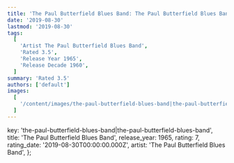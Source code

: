 ```yaml
---
title: 'The Paul Butterfield Blues Band: The Paul Butterfield Blues Band (1965)'
date: '2019-08-30'
lastmod: '2019-08-30'
tags:
  [
    'Artist The Paul Butterfield Blues Band',
    'Rated 3.5',
    'Release Year 1965',
    'Release Decade 1960',
  ]
summary: 'Rated 3.5'
authors: ['default']
images:
  [
    '/content/images/the-paul-butterfield-blues-band|the-paul-butterfield-blues-band.jpg',
  ]
---
```


  key: 'the-paul-butterfield-blues-band|the-paul-butterfield-blues-band',
  title: 'The Paul Butterfield Blues Band',
  release_year: 1965,
  rating: 7,
  rating_date: '2019-08-30T00:00:00.000Z',
  artist: 'The Paul Butterfield Blues Band',
};

<MusicRating data={data} />
